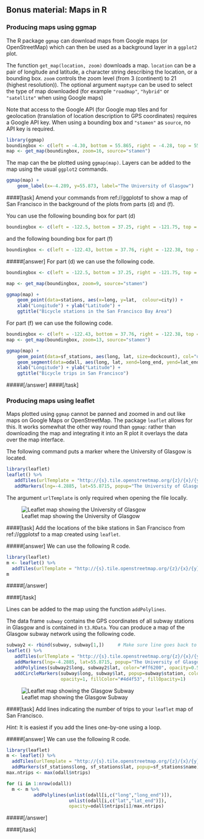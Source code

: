 ## Bonus material: Maps in R

### Producing maps using ggmap

The R package `ggmap` can download maps from Google maps (or OpenStreetMap) which can then be used as a background layer in a `ggplot2` plot.

The function `get_map(location, zoom)` downloads a map. `location` can be a pair of longitude and latitude, a character string describing the location, or a bounding box. `zoom` controls the zoom level (from 3 (continent) to 21 (highest resolution)). The optional argument `maptype` can be used to select the type of map downloaded (for example `"roadmap"`, `"hybrid"` or `"satellite"` when using Google maps)

Note that access to the Google API (for Google map tiles and for geolocation (translation of location description to GPS coordinates) requires a Google API key. When using a bounding box and `"stamen"` as `source`, no API key is required.

```r
library(ggmap)
boundingbox <- c(left = -4.30, bottom = 55.865, right = -4.28, top = 55.875)
map <- get_map(boundingbox, zoom=16, source="stamen")
```

The map can the be plotted using `ggmap(map)`. Layers can be added to the map using the usual `ggplot2` commands.
```r
ggmap(map) + 
    geom_label(x=-4.289, y=55.873, label="The University of Glasgow") 
```
 
####[task]
Amend your commands from ref://ggplotsf to show a map of San Francisco in the background of the plots from parts (d) and (f).

You can use the following bounding box for part (d)
```r
boundingbox <- c(left = -122.5, bottom = 37.25, right = -121.75, top = 38)
```
and the following bounding box for part (f)
```r
boundingbox <- c(left = -122.43, bottom = 37.76, right = -122.38, top = 37.81)
```

#####[answer]
For part (d) we can use the following code.

```r
boundingbox <- c(left = -122.5, bottom = 37.25, right = -121.75, top = 38)

map <- get_map(boundingbox, zoom=9, source="stamen")

ggmap(map) + 
    geom_point(data=stations, aes(x=long, y=lat,  colour=city)) +
    xlab("Longitude") + ylab("Latitude") + 
    ggtitle("Bicycle stations in the San Francisco Bay Area")
```
	
For part (f) we can use the following code.
```r
boundingbox <- c(left = -122.43, bottom = 37.76, right = -122.38, top = 37.81)
map <- get_map(boundingbox, zoom=13, source="stamen")

ggmap(map) + 
    geom_point(data=sf_stations, aes(long, lat, size=dockcount), col="orange") +
    geom_segment(data=odall, aes(long, lat, xend=long_end, yend=lat_end, alpha=ntrips), col="orange")+
    xlab("Longitude") + ylab("Latitude") + 
    ggtitle("Bicycle trips in San Francisco")
``` 
#####[/answer]
####[/task]

### Producing maps using leaflet

Maps plotted using `ggmap` cannot be panned and zoomed in and out  like maps on Google Maps or OpenStreetMap. The package `leaflet` allows for this. It works somewhat the other way round than `ggmap`: rather than downloading the map and integrating it into an R plot it overlays the data over the map interface. 

The following command puts a marker where the University of Glasgow is located.
```r
library(leaflet)
leaflet() %>%
   addTiles(urlTemplate = "http://{s}.tile.openstreetmap.org/{z}/{x}/{y}.png") %>% 
   addMarkers(lng=-4.2885, lat=55.8715, popup="The University of Glasgow")
```
The argument `urlTemplate` is only required when opening the file locally.

![Leaflet map showing the University of Glasgow](leaflet1.png)

####[task]
Add the locations of the bike stations in San Francisco from ref://ggplotsf to a map created using `leaflet`.

#####[answer]
We can use the following R code.
```r
library(leaflet)
m <- leaflet() %>%
  addTiles(urlTemplate = "http://{s}.tile.openstreetmap.org/{z}/{x}/{y}.png") %>%  
m
```
#####[/answer]

####[/task]

Lines can be added to the map using the function `addPolylines`. 

The data frame `subway`  contains the GPS coordinates of all subway stations in Glasgow and is contained in `t3.RData`. You can produce a map of the Glasgow subway network using the following code.
```r
subway2 <- rbind(subway, subway[1,])     # Make sure line goes back to Hillhead
leaflet() %>%   
   addTiles(urlTemplate = "http://{s}.tile.openstreetmap.org/{z}/{x}/{y}.png") %>% 
   addMarkers(lng=-4.2885, lat=55.8715, popup="The University of Glasgow") %>%
   addPolylines(subway2$long, subway2$lat, color="#ff6200", opacity=0.5, weight=10) %>% 
   addCircleMarkers(subway$long, subway$lat, popup=subway$station, color="#ff6200", 
                    opacity=1, fillColor="#4d4f53", fillOpacity=1) 
```

![Leaflet map showing the Glasgow Subway](leaflet2.png)

\newpage

####[task]
Add lines indicating the number of trips to your `leaflet` map of San Francisco.

*Hint:* It is easiest if you add the lines one-by-one using a loop.

#####[answer]
We can use the following R code.

```r
library(leaflet)
m <- leaflet() %>%
  addTiles(urlTemplate = "http://{s}.tile.openstreetmap.org/{z}/{x}/{y}.png") %>%  
  addMarkers(sf_stations$long, sf_stations$lat, popup=sf_stations$name)
max.ntrips <- max(odall$ntrips)

for (i in 1:nrow(odall))
  m <- m %>% 
          addPolylines(unlist(odall[i,c("long","long_end")]), 
                       unlist(odall[i,c("lat","lat_end")]), 
                       opacity=odall$ntrips[i]/max.ntrips)
```
#####[/answer]

####[/task]


\newpage


